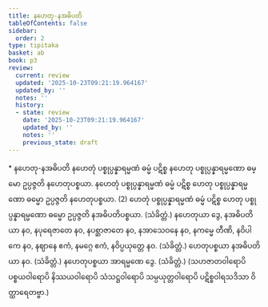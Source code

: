 ```yaml
---
title: နဟေတု-နအဓိပတိ
tableOfContents: false
sidebar:
  order: 2
type: tipitaka
basket: ab
book: p3
review:
  current: review
  updated: '2025-10-23T09:21:19.964167'
  updated_by: ''
  notes: ''
  history:
  - state: review
    date: '2025-10-23T09:21:19.964167'
    updated_by: ''
    notes: ''
    previous_state: draft
---
```



<ReviewStatus review={frontmatter.review} showDetails={true} />

<HypothesisAnnotation frontmatter={frontmatter} />

<DynamicBreadcrumb />

<Paragraph type="center" book="p3">
* နဟေတု-နအဓိပတိ
</Paragraph>

<Division number="503" book="p3" e="ch" v="39" p="312">

<Paragraph number="1120" book="p3">
နဟေတုံ ပစ္စုပ္ပန္နာရမ္မဏံ ဓမ္မံ ပဋိစ္စ နဟေတု ပစ္စုပ္ပန္နာရမ္မဏော ဓမ္မော ဥပ္ပဇ္ဇတိ နဟေတုပစ္စယာ. နဟေတုံ ပစ္စုပ္ပန္နာရမ္မဏံ ဓမ္မံ ပဋိစ္စ ဟေတု ပစ္စုပ္ပန္နာရမ္မဏော ဓမ္မော ဥပ္ပဇ္ဇတိ နဟေတုပစ္စယာ. (2)
</Paragraph>

<Paragraph number="1121" book="p3">
ဟေတုံ ပစ္စုပ္ပန္နာရမ္မဏံ ဓမ္မံ ပဋိစ္စ ဟေတု ပစ္စုပ္ပန္နာရမ္မဏော ဓမ္မော ဥပ္ပဇ္ဇတိ နအဓိပတိပစ္စယာ. (သံခိတ္တံ.)
</Paragraph>

</Division>
<Division number="504" book="p3" e="ch" v="39" p="312">

<Paragraph number="1122" book="p3">
နဟေတုယာ ဒွေ, နအဓိပတိယာ နဝ, နပုရေဇာတေ နဝ, နပစ္ဆာဇာတေ နဝ, နအာသေဝနေ နဝ, နကမ္မေ တီဏိ, နဝိပါကေ နဝ, နဈာနေ ဧကံ, နမဂ္ဂေ ဧကံ, နဝိပ္ပယုတ္တေ နဝ. (သံခိတ္တံ.)
</Paragraph>

<Paragraph number="1123" book="p3">
ဟေတုပစ္စယာ နအဓိပတိယာ နဝ. (သံခိတ္တံ.)
</Paragraph>

<Paragraph number="1124" book="p3">
နဟေတုပစ္စယာ အာရမ္မဏေ ဒွေ. (သံခိတ္တံ.)
</Paragraph>

<Paragraph number="1125" book="p3">
(သဟဇာတဝါရောပိ ပစ္စယဝါရောပိ နိဿယဝါရောပိ သံသဋ္ဌဝါရောပိ သမ္ပယုတ္တဝါရောပိ ပဋိစ္စဝါရသဒိသာ ဝိတ္ထာရေတဗ္ဗာ.)
</Paragraph>
</Division>